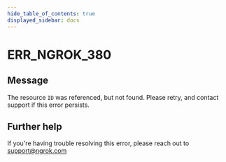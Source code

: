 ```yaml
---
hide_table_of_contents: true
displayed_sidebar: docs
---
```



# ERR_NGROK_380

## Message

The resource `ID` was referenced, but not found. Please retry, and contact support if this error persists.

<ErrorDetails error="err_ngrok_380" />

## Further help

If you're having trouble resolving this error, please reach out to [support@ngrok.com](mailto:support@ngrok.com?subject=Help%20with%20ERR_NGROK_380)
